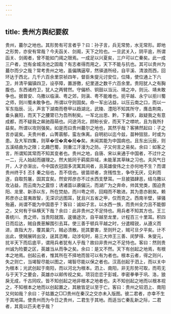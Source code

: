 ```yaml
---
---
---
```

title: 贵州方舆纪要叙
---



贵州，蕞尔之地也。其形势有可言者乎？曰：孙子言，兵无常势，水无常形。即地之形势，亦安有常哉？今夫函关、剑阁，天下之险也。一旦武关入，阴平逾，所谓函关、剑阁者，曾不能如门阈之限焉。一成足以兴夏矣，三户可以亡秦矣。此一成三户者，岂有金城汤池之固哉？有志者得而用之，天下不能与抗也。其可以贵州为蕞尔而少之哉？常考贵州之地，虽偏隅逼窄，然驿道所经，自平溪、清浪而西，回环达于西北，几千六百余里崇祯四年，督臣朱燮元讨安位，位降，使位通上下六卫，并清平偏镇四卫，设亭障，置游徼，纪里道之数千六百余里。贵阳犹人之有胸腹也。东西诸府卫，犹人之两臂然。守偏桥、铜鼓以当沅、靖之冲，则沅、靖未敢争也。据普安、乌撒以临滇、粤之郊，则滇、粤不能难也。扼平越、永宁以拒川蜀之师，则川蜀未敢争也。所谓以守则固矣。命一军出沾益，以压云南之口，而以一军东指辰、沅，声言下湖南而卷甲以趋湖北，武陵、澧阳不知其所守，膺击荆南，垂头襄阳，而天下之腰膂已为吾所制矣。一军北出思、黔，下重庆，敌疑我之有意成都，而不疑我之飙驰葭萌也。问途沔北，顾盼长安，而天下之噤吭，且为我所扌益矣。所谓以攻则强矣。如是而曰贵州蕞尔之地也，其然乎哉？客拂然起曰：子之言亦诞矣。夫贵州者，山箐蓊郁，蛮左侏离。自明初以迄今兹，苗种狺狺，时或为患。及大军四集，则草�侄�禽�局�矣。未闻其能为中国病也。且东出沅辰，则五溪结曲为之限；北趣巴蜀，则重江汗漫为之防。子又何言之易矣。余曰：如客之言，所谓知其常而不知其变者也。贵州之地，自唐、宋以来通于中国者，不过什之一二，元人始起而疆理之。然大抵同于羁縻异域，未能革其草昧之习也。夫风气日开，人才亦渐出，今中国衣冠固多流寓其间者，且英雄俊伟之士亦何地不生？而谓贵州终于犭丕犭秦之俗也，吾不信也。彼苗顽者，贪残性生，争夺无厌，见利而逐，自取剪屠，固其宜矣。然安邦彦亦不过水西支孽耳。一旦披猖肆恶，结乌撒以攻沾益，而云南为之震惊；诱诸苗以袭偏沅，而湖广为之奔命，帅其党类，围迫贵阳、龙里、新添以东，所在焚劫，而川粤之师，回翔而不敢进。其为患亦剧矣。赖邦彦亦止苗夷故智，无深识远图耳，犹且兴五省之甲，仅而克之。西南半壁，驿骚殆遍，尚谓不能为中国患乎？客曰：诚如子言。以水西一族，而贵州全力且不能御之，又何有于纵横天下哉？余曰：此非贵州之不足恃也。用兵者不知其方也。王三善统川、贵之师，当贵阳就围，逡循途次，自平越至龙里，计程百三十里耳。积四日而后达，贼自畏葸解围引去耳。使三善于顿兵平越之时，分遣精锐，从遵义而进，直指大方，覆其巢穴，贼必溃散。扼其要害，至则歼之，贼可旦夕平矣。计不出此，使贼展转出没，逞其恣睢，动涉旬时，易三大帅王三善、闵梦得、朱燮元，扰半天下而后底平，谓用兵者犹有人乎哉？故曰非贵州之不足恃也。客曰：然则贵州诚为险要之区，英雄当从而争之矣。余曰：是又不然。天下有创起之地焉，有根本之地焉。创起云者，惟其所在不择地而皆可以有为者也。根本云者，得之则兴，失之则亡，当竭智尽能以图之，竭智尽能以保之者也。汉高创起于泗上，而以关中为根本；光武创起于南阳，而以河北为根本。泗上、南阳，非无形势可取，而苟无与于天下之要会，英雄亦以邮传视之矣。项羽恋恋于彭城，李密拳拳于巩、洛，狼戾无成，千古同叹。皆不知创起之地非根本之地者也。夫不知创起之地而以根本视之，不知根本之地而以创起置之，其敝皆足以至于亡。客曰：贵州之较泗上、南阳又何如哉？余曰：子姑置之□□贵州在秦汉之交亦未入版图。彼二君者，亦幸不生于其地耳。使贵州而为今日之贵州，二君生于其地。而适当亡秦乱新之际，二君者，其竟以匹夫老乎哉？